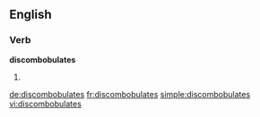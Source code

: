 ==English==

===Verb===
'''discombobulates'''

# {{third-person singular of|[[discombobulate]]}}

[[de:discombobulates]]
[[fr:discombobulates]]
[[simple:discombobulates]]
[[vi:discombobulates]]